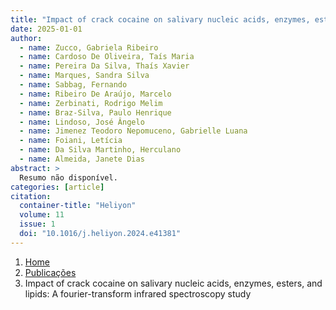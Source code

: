 ```yaml
---
title: "Impact of crack cocaine on salivary nucleic acids, enzymes, esters, and lipids: A fourier-transform infrared spectroscopy study"
date: 2025-01-01
author:
  - name: Zucco, Gabriela Ribeiro
  - name: Cardoso De Oliveira, Taís Maria
  - name: Pereira Da Silva, Thaís Xavier
  - name: Marques, Sandra Silva
  - name: Sabbag, Fernando
  - name: Ribeiro De Araújo, Marcelo
  - name: Zerbinati, Rodrigo Melim
  - name: Braz-Silva, Paulo Henrique
  - name: Lindoso, José Ângelo
  - name: Jimenez Teodoro Nepomuceno, Gabrielle Luana
  - name: Foiani, Letícia
  - name: Da Silva Martinho, Herculano
  - name: Almeida, Janete Dias
abstract: > 
  Resumo não disponível.
categories: [article]
citation: 
  container-title: "Heliyon"
  volume: 11
  issue: 1
  doi: "10.1016/j.heliyon.2024.e41381"
---
```


```{=html}
<nav aria-label="breadcrumb">
  <ol class="breadcrumb">
    <li class="breadcrumb-item"><a href="../../index.html">Home</a></li>
    <li class="breadcrumb-item"><a href="../index.html">Publicações</a></li>
    <li class="breadcrumb-item active" aria-current="page">Impact of crack cocaine on salivary nucleic acids, enzymes, esters, and lipids: A fourier-transform infrared spectroscopy study</li>
  </ol>
</nav>
```
